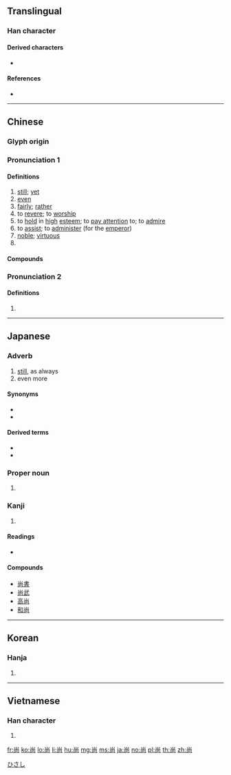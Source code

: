{{also|尙}}
==Translingual==

===Han character===
{{Han char|rn=42|rad=小|as=05|sn=8|four=90227|canj=FBR|ids=⿱⺌冋}}

====Derived characters====
*{{lang|mul|[[黨]] [[党]] [[堂]] [[常]] [[掌]] [[棠]] [[甞]] [[當]] [[裳]] [[嘗]] [[賞]]}}

====References====
* {{Han ref|kx=0297.121|dkj=07493|hdz=10563.050|uh=5C1A|ud=23578|bh=A97C|bd=43388}}

----

==Chinese==
{{zh-forms|t2=尙}}

===Glyph origin===
{{Han etyl}}

===Pronunciation 1===
{{zh-pron
|m=shàng
|c=soeng6
|md=siông
|mn=siūⁿ/siōng/sióng
|mn_note=siūⁿ - vernacular; siōng - literary
|w=3zaan
|mc=2
|oc=1,2
|cat=adv,v,a,pn
}}

====Definitions====
{{zh-hanzi}}

# [[still]]; [[yet]]
# [[even]]
# [[fairly]]; [[rather]]
# to [[revere]]; to [[worship]]
# to [[hold]] in [[high]] [[esteem]]; to [[pay attention]] to; to [[admire]]
# to [[assist]]; to [[administer]] (for the [[emperor]])
# [[noble]]; [[virtuous]]
# {{surname|lang=zh}}

====Compounds====
{{zh-der|fold=1|好尚|布袋和尚|伏維尚饗|崇節尚儉|嘉尚|崇尚|尚且|尚古自|今文尚書|和尚打傘|尚友|古文尚書|元尚篇|坦尚尼亞|兵部尚書|尊年尚齒|口尚乳臭|尚書郎|志尚|循尚|一息尚存|尚齒|尚饗|刑部尚書|尚書大傳|山和尚|尚比亞|尚武|尚未|尚有可為|尚書令|尚方寶劍|尚方|尚志|尚可|尚佳|和尚|弄性尚氣|尚猶|尚衣|尚書省|尚然|尚書|大和尚|堂頭和尚|不尚|俗尚|當家和尚|戶部尚書|禮尚往來|由竇尚書|禮部尚書|法海和尚|時尚|疏財尚氣|跳牆和尚|節尚|紅杏尚書|鄉黨尚齒|風尚|衣錦尚絅|花和尚|素尚|習尚|高尚|阿必尚}}

===Pronunciation 2===
{{zh-pron
|m=cháng
|mc=1
|oc=n,1
|cat=n
}}

====Definitions====
{{zh-hanzi}}

# {{n-g|Variant pronunciation used in {{zh-l|尚書|position of the [[chief]] [[secretary]]}}.}}

----

==Japanese==

===Adverb===
{{ja-pos|adverb|なお}}

# [[still]], as always
# even more

====Synonyms====
* {{l|ja|相変わらず}}
* {{l|ja|ますます}}

====Derived terms====
* {{l|ja|尚且つ}}
* {{l|ja|尚更}}

===Proper noun===
{{ja-pos|proper|ひさし}}

# {{given name|male|lang=ja}}

[[Category:Japanese male given names|ひさし]]

===Kanji===
{{ja-kanji|grade=c|rs=小05}}

# {{defn|lang=ja|sort=小05}}

====Readings====
* {{ja-readings|on=[[しょう]] (shō)|kun=[[なお]] (nao), [[たっとぶ]] (tattobu), [[くわえる]] (kuwaeru), [[ねがう]] (negau)|nanori=[[なお]] (nao), [[ひさ]](hisa)}}

====Compounds====
* [[尚書]]
* [[尚武]]
* [[高尚]]
* [[和尚]]

----

==Korean==

===Hanja===
{{ko-hanja|hangeul=상|rv=sang|mr=sang}}

# {{defn|lang=ko|sort=小05}}

----

==Vietnamese==

===Han character===
{{vi-hantu|[[chuộng]], [[thượng]]|rs=小05}}

# {{defn|lang=vi|sort=小05}}

[[fr:尚]]
[[ko:尚]]
[[lo:尚]]
[[li:尚]]
[[hu:尚]]
[[mg:尚]]
[[ms:尚]]
[[ja:尚]]
[[no:尚]]
[[pl:尚]]
[[th:尚]]
[[zh:尚]]